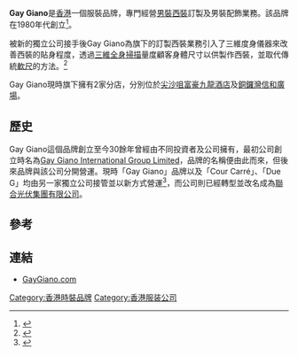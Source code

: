 {{About|香港一個服裝品牌|1980至2007年營運的公司|Gay Giano International Group Limited}}
{{refimprove|time=2015-05-08T18:01:19+00:00}}
'''Gay Giano'''是[[香港|香港]]一個服裝品牌，專門經營[[男裝|男裝]][[西裝|西裝]]訂製及男裝配飾業務。該品牌在1980年代創立<ref>{{Cite web |url=http://www.hkcna.hk/content/2010/0507/52960.shtml |title=香港新聞網 GAY GIANO分享港人重要時刻 30週年邁向國際 |accessdate=2015-05-08 |archive-date=2020-09-09 |archive-url=https://web.archive.org/web/20200909210744/http://www.hkcna.hk/content/2010/0507/52960.shtml |dead-url=no }}</ref>。

被新的獨立公司接手後Gay Giano為旗下的訂製西裝業務引入了三維度身儀器來改善西裝的貼身程度，透過[[三維全身掃描|三維全身掃描]]量度顧客身體尺寸以供製作西裝，並取代傳統[[軟尺|軟尺]]的方法。<ref>{{Cite web |url=http://www.scmp.com/magazines/48hrs/article/1789426/three-mens-fashion-start-ups-made-hong-kong |title=Three men's fashion start-ups made in Hong Kong |accessdate=2015-05-26 |archive-date=2020-10-25 |archive-url=https://web.archive.org/web/20201025090927/https://www.scmp.com/magazines/48hrs/article/1789426/three-mens-fashion-start-ups-made-hong-kong |dead-url=no }}</ref>

Gay Giano現時旗下擁有2家分店，分別位於[[尖沙咀|尖沙咀]][[富豪九龍酒店|富豪九龍酒店]]及[[銅鑼灣|銅鑼灣]][[信和廣場|信和廣場]]。

== 歷史 ==
Gay Giano這個品牌創立至今30餘年曾經由不同投資者及公司擁有，最初公司創立時名為[[Gay_Giano_International_Group_Limited|Gay Giano International Group Limited]]，品牌的名稱便由此而來，但後來品牌與該公司分開營運。現時「Gay Giano」品牌以及「Cour Carré」、「Due G」均由另一家獨立公司接管並以新方式營運<ref>{{Cite web |url=http://www.hkexnews.hk/listedco/listconews/sehk/2011/0713/LTN20110713582_C.pdf |title=香港交易及結算 香港商標許可協議 |accessdate=2015-05-08 |archive-date=2015-09-24 |archive-url=https://web.archive.org/web/20150924044940/http://www.hkexnews.hk/listedco/listconews/sehk/2011/0713/LTN20110713582_C.pdf |dead-url=no }}</ref>，而公司則已經轉型並改名成為[[聯合光伏集團有限公司|聯合光伏集團有限公司]]。

==參考==
{{reflist}}

==連結==
*[http://www.gaygiano.com GayGiano.com] {{Wayback|url=http://www.gaygiano.com/ |date=20201128020505 }}

[[Category:香港時裝品牌|Category:香港時裝品牌]]
[[Category:香港服装公司|Category:香港服装公司]]
